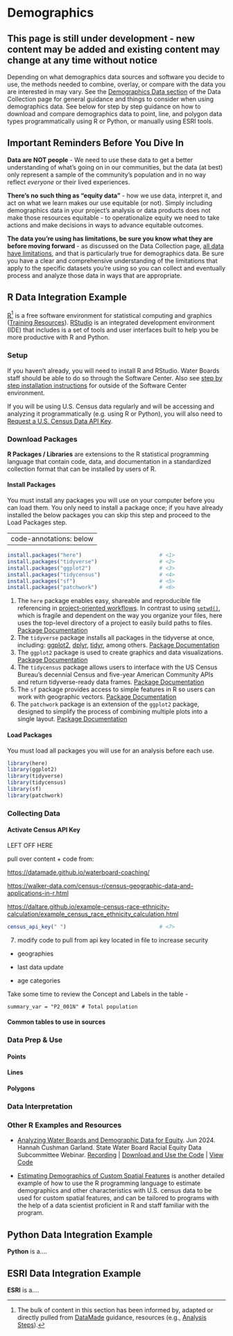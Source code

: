 # Demographics

::: callout-warning
# This page is still under development - new content may be added and existing content may change at any time without notice
:::

Depending on what demographics data sources and software you decide to use, the methods needed to combine, overlay, or compare with the data you are interested in may vary. See the [Demographics Data section](https://cawaterboarddatacenter.github.io/equity-data-handbook/collect-process/collection.html#demographics-data) of the Data Collection page for general guidance and things to consider when using demographics data. See below for step by step guidance on how to download and compare demographics data to point, line, and polygon data types programmatically using R or Python, or manually using ESRI tools.

::: callout-important
# Important Reminders Before You Dive In

**Data are NOT people** - We need to use these data to get a better understanding of what's going on in our communities, but the data (at best) only represent a sample of the community's population and in no way reflect *everyone* or their lived experiences.

**There's no such thing as "equity data"** - how we use data, interpret it, and act on what we learn makes our use equitable (or not). Simply including demographics data in your project's analysis or data products does not make those resources equitable - to operationalize equity we need to take actions and make decisions in ways to advance equitable outcomes.

**The data you're using has limitations, be sure you know what they are before moving forward** - as discussed on the Data Collection page, [all data have limitations](https://cawaterboarddatacenter.github.io/equity-data-handbook/collect-process/collection.html#data-limitations), and that is particularly true for demographics data. Be sure you have a clear and comprehensive understanding of the limitations that apply to the specific datasets you're using so you can collect and eventually process and analyze those data in ways that are appropriate.
:::

## R Data Integration Example

[R](https://www.r-project.org/)[^demographics-1] is a free software environment for statistical computing and graphics ([Training Resources](https://www.r4wrds.com/)). [RStudio](https://posit.co/download/rstudio-desktop/) is an integrated development environment (IDE) that includes is a set of tools and user interfaces built to help you be more productive with R and Python.

[^demographics-1]: The bulk of content in this section has been informed by, adapted or directly pulled from [DataMade](https://datamade.us/) guidance, resources (e.g., [Analysis Steps](https://datamade.github.io/waterboard-coaching/)).

### Setup

If you haven't already, you will need to install R and RStudio. Water Boards staff should be able to do so through the Software Center. Also see [step by step installation instructions](https://www.r4wrds.com/intro/m_install_r#step-1.-install) for outside of the Software Center environment.

If you will be using U.S. Census data regularly and will be accessing and analyzing it programmatically (e.g. using R or Python), you will also need to [Request a U.S. Census Data API Key](https://api.census.gov/data/key_signup.html).

### Download Packages

**R Packages / Libraries** are extensions to the R statistical programming language that contain code, data, and documentation in a standardized collection format that can be installed by users of R.

#### Install Packages

You must install any packages you will use on your computer before you can load them. You only need to install a package once; if you have already installed the below packages you can skip this step and proceed to the Load Packages step.

---
code-annotations: below
---

``` r
install.packages("here")                         # <1> 
install.packages("tidyverse")                    # <2> 
install.packages("ggplot2")                      # <3> 
install.packages("tidycensus")                   # <4> 
install.packages("sf")                           # <5> 
install.packages("patchwork")                    # <6>
```

1.  The `here` package enables easy, shareable and reproducible file referencing in [project-oriented workflows](https://rstats.wtf/project-oriented-workflow.html). In contrast to using [`setwd()`](https://rdrr.io/r/base/getwd.html), which is fragile and dependent on the way you organize your files, here uses the top-level directory of a project to easily build paths to files. [Package Documentation](https://here.r-lib.org/)
2.  The `tidyverse` package installs all packages in the tidyverse at once, including: [ggplot2](https://ggplot2.tidyverse.org/), [dplyr](https://dplyr.tidyverse.org/), [tidyr](https://tidyr.tidyverse.org/), among others. [Package Documentation](https://www.tidyverse.org/)
3.  The `ggplot2` package is used to create graphics and data visualizations. [Package Documentation](https://ggplot2.tidyverse.org/)
4.  The `tidycensus` package allows users to interface with the US Census Bureau's decennial Census and five-year American Community APIs and return tidyverse-ready data frames. [Package Documentation](https://walker-data.com/tidycensus/)
5.  The `sf` package provides access to simple features in R so users can work with geographic vectors. [Package Documentation](https://r-spatial.github.io/sf/index.html)
6.  The `patchwork` package is an extension of the `ggplot2` package, designed to simplify the process of combining multiple plots into a single layout. [Package Documentation](https://patchwork.data-imaginist.com/)

#### Load Packages

You must load all packages you will use for an analysis before each use.

``` r
library(here) 
library(ggplot2) 
library(tidyverse) 
library(tidycensus) 
library(sf) 
library(patchwork)
```

### Collecting Data

#### Activate Census API Key

::: callout-warning
LEFT OFF HERE

pull over content + code from:

<https://datamade.github.io/waterboard-coaching/>

<https://walker-data.com/census-r/census-geographic-data-and-applications-in-r.html>

<https://daltare.github.io/example-census-race-ethnicity-calculation/example_census_race_ethnicity_calculation.html>
:::

``` r
census_api_key(" ")                              # <7>
```

7.  modify code to pull from api key located in file to increase security

-   geographies

-   last data update

-   age categories

Take some time to review the Concept and Labels in the table -

```         
summary_var = "P2_001N" # Total population
```

#### **Common tables to use in sources**

### Data Prep & Use

#### Points

#### Lines

#### Polygons

### Data Interpretation

### Other R Examples and Resources

-   [Analyzing Water Boards and Demographic Data for Equity](https://cawaterboards.sharepoint.com/:b:/r/sites/WB-OPP-EJRoundtable/Materials/Racial%20Equity%20Data%20Subcommittee/Webinars/Demo%20Webinar%20with%20DataMade%20Coaches_25June24/Hannah%27s%20slides%20on%20racial%20equity%20data%20analysis.pdf?csf=1&web=1&e=eNCc0K). Jun 2024. Hannah Cushman Garland. State Water Board Racial Equity Data Subcommittee Webinar. [Recording](https://cawaterboards.sharepoint.com/:v:/r/sites/WB-OPP-EJRoundtable/Materials/Racial%20Equity%20Data%20Subcommittee/Webinars/Demo%20Webinar%20with%20DataMade%20Coaches_25June24/DataMade%20Webinar%20Recording_25June24.mp4?csf=1&web=1&e=oOuGyf) \| [Download and Use the Code](https://drive.google.com/file/d/1yva-EE0JyQna4c5RN73TJ7F0YUIRTXCI/view?usp=sharing) \| [View Code](https://datamade.github.io/waterboard-coaching/)

-   [Estimating Demographics of Custom Spatial Features](https://daltare.github.io/example-census-race-ethnicity-calculation/example_census_race_ethnicity_calculation.html) is another detailed example of how to use the R programming language to estimate demographics and other characteristics with U.S. census data to be used for custom spatial features, and can be tailored to programs with the help of a data scientist proficient in R and staff familiar with the program.

## Python Data Integration Example

**Python** is a....

## ESRI Data Integration Example

**ESRI** is a....

